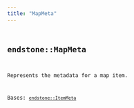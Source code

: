 ```yaml
---
title: "MapMeta"
---
```


## <code className="doc-symbol doc-symbol-class"/> endstone::MapMeta

Represents the metadata for a map item.


Bases: [`endstone::ItemMeta`](item_meta)

















